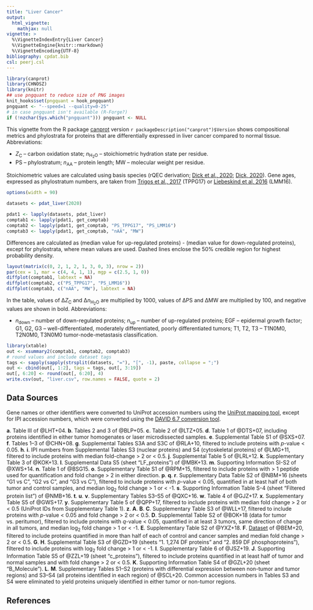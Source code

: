 ```yaml
---
title: "Liver Cancer"
output:
  html_vignette:
    mathjax: null
vignette: >
  %\VignetteIndexEntry{Liver Cancer}
  %\VignetteEngine{knitr::rmarkdown}
  %\VignetteEncoding{UTF-8}
bibliography: cpdat.bib
csl: peerj.csl
---
```


```r
library(canprot)
library(CHNOSZ)
library(knitr)
## use pngquant to reduce size of PNG images
knit_hooks$set(pngquant = hook_pngquant)
pngquant <- "--speed=1 --quality=0-25"
# in case pngquant isn't available (R-Forge?)
if (!nzchar(Sys.which("pngquant"))) pngquant <- NULL 
```

This vignette from the R package [canprot](https://github.com/jedick/canprot) version `r packageDescription("canprot")$Version` shows compositional metrics and phylostrata for proteins that are differentially expressed in liver cancer compared to normal tissue.
Abbreviations:

  * <i>Z</i><sub>C</sub> &ndash; carbon oxidation state; <i>n</i><sub>H<sub>2</sub>O</sub> &ndash; stoichiometric hydration state per residue.
  * PS &ndash; phylostratum; <i>n</i><sub>AA</sub> &ndash; protein length; MW &ndash; molecular weight per residue.

Stoichiometric values are calculated using basis species (rQEC derivation; [<span title="Distinct trends in chemical composition of proteins from metagenomes in redox and salinity gradients">Dick et al., 2020</span>](https://doi.org/10.1101/2020.04.01.020008); [<span title="Water as a reactant in the differential expression of proteins in cancer">Dick, 2020</a>](https://doi.org/10.1101/2020.04.09.035022)).
Gene ages, expressed as phylostratum numbers, are taken from [<span title="Altered interactions between unicellular and multicellular genes drive hallmarks of transformation in a diverse range of solid tumors">Trigos et al., 2017</span>](https://doi.org/10.1073/pnas.1617743114) (TPPG17) or [<span title="Towards consensus gene ages ">Liebeskind et al, 2016</span>](https://doi.org/10.1093/gbe/evw113) (LMM16).

```r
options(width = 90)
```

<style type="text/css">
body {
  max-width: 800px;
  margin-left: auto;
  margin-right: auto;
}
</style>

```r
datasets <- pdat_liver(2020)
```

```r
pdat1 <- lapply(datasets, pdat_liver)
comptab1 <- lapply(pdat1, get_comptab)
comptab2 <- lapply(pdat1, get_comptab, "PS_TPPG17", "PS_LMM16")
comptab3 <- lapply(pdat1, get_comptab, "nAA", "MW")
```

Differences are calculated as (median value for up-regulated proteins) - (median value for down-regulated proteins), except for phylostrata, where mean values are used.
Dashed lines enclose the 50% credible region for highest probability density.

```r
layout(matrix(c(0, 2, 1, 2, 1, 3, 0, 3), nrow = 2))
par(cex = 1, mar = c(4, 4, 1, 1), mgp = c(2.5, 1, 0))
diffplot(comptab1, labtext = NA)
diffplot(comptab2, c("PS_TPPG17", "PS_LMM16"))
diffplot(comptab3, c("nAA", "MW"), labtext = NA)
```

In the table, values of &Delta;<i>Z</i><sub>C</sub> and &Delta;<i>n</i><sub>H<sub>2</sub>O</sub> are multiplied by 1000, values of &Delta;PS and &Delta;MW are multiplied by 100, and negative values are shown in bold.
Abbreviations:

  * _n_~down~ &ndash; number of down-regulated proteins; _n_~up~ &ndash; number of up-regulated proteins; EGF &ndash; epidermal growth factor; G1, G2, G3 &ndash; well-differentiated, moderately differentiated, poorly differentiated tumors; T1, T2, T3 &ndash; T1N0M0, T2N0M0, T3N0M0 tumor-node-metastasis classification.

```r
library(xtable)
out <- xsummary2(comptab1, comptab2, comptab3)
# round values and include dataset tags
tags <- sapply(sapply(strsplit(datasets, "="), "[", -1), paste, collapse = ";")
out <- cbind(out[, 1:2], tags = tags, out[, 3:19])
out[, 6:20] <- round(out[, 6:20], 4)
write.csv(out, "liver.csv", row.names = FALSE, quote = 2)
```

## Data Sources
Gene names or other identifiers were converted to UniProt accession numbers using the <a href="https://www.uniprot.org/mapping/">UniProt mapping tool</a>, except for IPI accession numbers, which were converted using the <a href="https://david-d.ncifcrf.gov/conversion.jsp">DAVID 6.7 conversion tool</a>.

__a__. Table III of @LHT+04.
__b__. Tables 2 and 3 of @BLP+05.
__c__. Table 2 of @LTZ+05.
__d__. Table 1 of @DTS+07, including proteins identified in either tumor homogenates or laser microdissected samples.
__e__. Supplemental Table S1 of @SXS+07.
__f__. Tables 1--3 of @CHN+08.
__g__. Supplemental Tables S3A and S3C of @RLA+10, filtered to include proteins with _p_-value < 0.05.
__h__. __i__. IPI numbers from Supplemental Tables S3 (nuclear proteins) and S4 (cytoskeletal proteins) of @LMG+11, filtered to include proteins with median fold-change > 2 or < 0.5.
__j__. Supplemental Table 5 of @LRL+12.
__k__. Supplementary Table 3 of @KOK+13.
__l__. Supplemental Data S5 (sheet "LF_proteins") of @MBK+13.
__m__. Supporting Information SI-S2 of @XWS+14.
__n__. Table 1 of @BSG15.
__o__. Supplementary Table S1 of @RPM+15, filtered to include proteins with > 1 peptide used for quantification and fold change > 2 in either direction.
__p__. __q__. __r__. Supplementary Data Table S2 of @NBM+16 (sheets "G1 vs C", "G2 vs C", and "G3 vs C"), filtered to include proteins with _p_-value < 0.05, quantified in at least half of both tumor and control samples, and median log~2~ fold change > 1 or < -1.
__s__. Supporting Information Table S-4 (sheet "Filtered protein list") of @NMB+16.
__t__. __u__. __v__. Supplementary Tables S3--S5 of @QXC+16.
__w__. Table 4 of @GJZ+17.
__x__. Supplementary Table S5 of @GWS+17.
__y__. Supplementary Table 5 of @QPP+17, filtered to include proteins with median fold change > 2 or < 0.5 (UniProt IDs from Supplementary Table 1).
__z__. __A__. __B__. __C__. Supplementary Table S3 of @WLL+17, filtered to include proteins with _p_-value < 0.05 and fold change > 2 or < 0.5.
__D__. Supplemental Table S2 of @BOK+18 (data for tumor vs. peritumor), filtered to include proteins with _q_-value < 0.05, quantified in at least 3 tumors, same direction of change in all tumors, and median log~2~ fold change > 1 or < -1.
__E__. Supplementary Table S2 of @YXZ+18.
__F__. [Dataset](https://github.com/saezlab/Berndt_Egners_Mastrobuoni/blob/master/data/Proteom-Daten%20Bl6%20vs%2016w%20AG%20Kempa.xlsx) of @BEM+20, filtered to include proteins quantified in more than half of each of control and cancer samples and median fold change > 2 or < 0.5.
__G__. __H__. Supplemental Table S3 of @GZD+19 (sheets "1. 1,274 DF proteins" and "2. 859 DF phosphoproteins"), filtered to include proteins with log~2~ fold change > 1 or < -1.
__I__. Supplementary Table 6 of @JSZ+19.
__J__. Supporting Information Table S5 of @ZZL+19 (sheet "c_proteins"), filtered to include proteins quantified in at least half of tumor and normal samples and with fold change > 2 or < 0.5. 
__K__. Supporting Information Table S4 of @GZL+20 (sheet "B_Molecule").
__L__. __M__. Supplementary Tables S1--S2 (proteins with differential expression between non-tumor and tumor regions) and S3--S4 (all proteins identified in each region) of @SCL+20. Common accession numbers in Tables S3 and S4 were eliminated to yield proteins uniquely identified in either tumor or non-tumor regions.

## References
